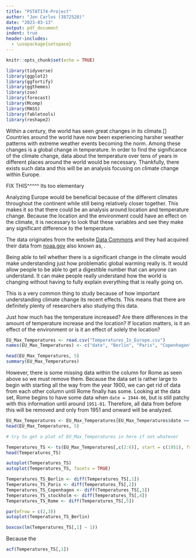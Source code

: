 ```yaml
---
title: "PSTAT174-Project"
author: "Jon Carlos (3872520)"
date: "2023-03-13"
output: pdf_document
indent: true
header-includes:
  - \usepackage{setspace}
---
```


```r
knitr::opts_chunk$set(echo = TRUE)
```

```r
library(tidyverse)
library(ggplot2)
library(ggfortify)
library(ggthemes)
library(zoo)
library(forecast)
library(Mcomp)
library(MASS)
library(fabletools)
library(reshape2)
```


\doublespace

Within a century, the world has seen great changes in its climate.[] Countries 
around the world have now been experiencing harsher weather patterns with 
extreme weather events becoming the norm. Among these changes is a global change
in temperature. In order to find the significance of the climate change, data 
about the temperature over tens of years in different places around the world
would be necessary. Thankfully, there exists such data and this will be an analysis
focusing on climate change within Europe.

FIX THIS^^^^^ Its too elementary

Analyzing Europe would be beneficial because of the different climates throughout
the continent while still being relatively closer together. This makes it so that
there could be an analysis around location and temperature change. Because the 
location and the environment could have an effect on the climate, it is necessary 
to look that these variables and see they make any significant difference to the
temperature.

The data originates from the website [Data Commons](https://www.datacommons.org/)
and they had acquired their data from [noaa.gov](https://www.noaa.gov/) also
known as, \textbf{National Ocean and Atmospheric Administration}. 

Being able to tell whether there is a significant change in the climate would
make understanding just how problematic global warming really is. It would allow
people to be able to get a digestible number that can anyone can understand. It
can make people really understand how the world is changing without having to 
fully explain everything that is really going on. 

This is a very common thing to study because of how important understanding 
climate change its recent effects. This means that there are definitely plenty
of researchers also studying this data.

Just how much has the temperature increased? Are there differences in the amount
of temperature increase and the location? If location matters, is it an effect 
of the environment or is it an effect of solely the location?

```r
EU_Max_Temperatures <- read.csv("Temperatures_In_Europe.csv")
names(EU_Max_Temperatures) <- c("date", "Berlin", "Paris", "Copenhagen", "Stockholm", "Rome")

head(EU_Max_Temperatures, 5)
summary(EU_Max_Temperatures)
```

However, there is some missing data within the column for Rome as seen above so we must remove them. Because the data set is rather large to begin with starting all the way from the year 1900, we can get rid of data from each other column until Rome finally has some. Looking at the data set, Rome begins to have some data when ```date = 1944-06```, but is still patchy with this information until around ```1951-01```. Therefore, all data from before this will be removed and only from 1951 and onward will be analyzed.

```r
EU_Max_Temperatures <- EU_Max_Temperatures[EU_Max_Temperatures$date >= '1951-01',]
head(EU_Max_Temperatures, 5)

```

###########

```r
# try to get a plot of EU_Max_Temperatures in here if not whatever
```

#############

```r
Temperatures_TS <- ts(EU_Max_Temperatures[,c(2:6)], start = c(1951), frequency = 12)
head(Temperatures_TS)

autoplot(Temperatures_TS)
autoplot(Temperatures_TS, facets = TRUE)
```

```r
Temperatures_TS_Berlin <- diff(Temperatures_TS[,1])
Temperatures_TS_Paris <- diff(Temperatures_TS[,2])
Temperatures_TS_Copenhagen <- diff(Temperatures_TS[,3])
Temperatures_TS_stockholm <- diff(Temperatures_TS[,4])
Temperatures_TS_Rome <- diff(Temperatures_TS[,5])

par(mfrow = c(2,3))
autoplot(Temperatures_TS_Berlin)
```

```r
boxcox(lm(Temperatures_TS[,1] ~ 1))
```

Because the 

```r
acf(Temperatures_TS[,1])
```

